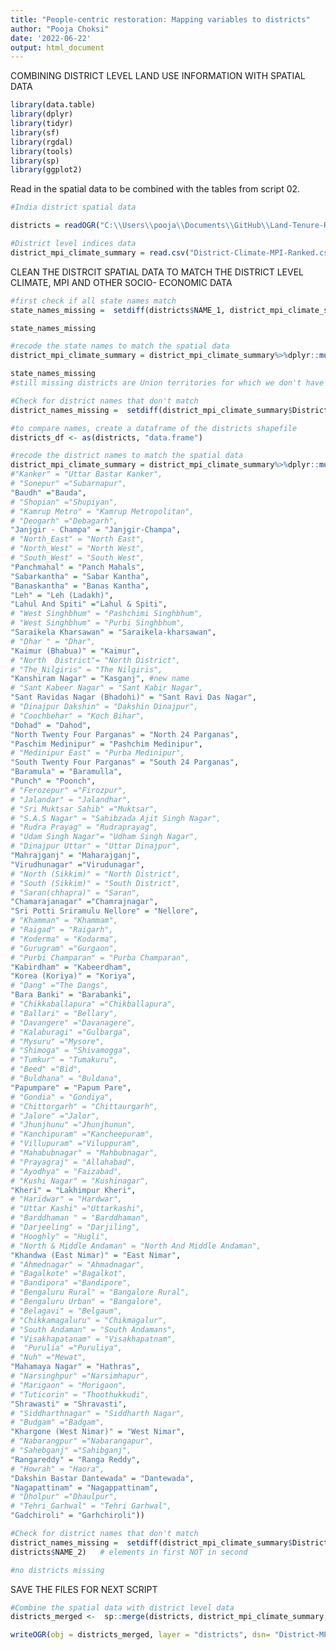 ```yaml
---
title: "People-centric restoration: Mapping variables to districts"
author: "Pooja Choksi"
date: '2022-06-22'
output: html_document
---
```


COMBINING DISTRICT LEVEL LAND USE INFORMATION WITH SPATIAL DATA

```r

library(data.table)
library(dplyr)
library(tidyr)
library(sf)
library(rgdal)
library(tools)
library(sp)
library(ggplot2)

```

Read in the spatial data to be combined with the tables from script 02.

```r

#India district spatial data

districts = readOGR("C:\\Users\\pooja\\Documents\\GitHub\\Land-Tenure-Restoration-Potential\\Land-Tenure-Restoration-Potential\\Census2011-District-Shapefiles\\IND_adm2.shp")

#District level indices data 
district_mpi_climate_summary = read.csv("District-Climate-MPI-Ranked.csv")

```

CLEAN THE DISTRCIT SPATIAL DATA TO MATCH THE DISTRICT LEVEL CLIMATE, MPI AND OTHER SOCIO- ECONOMIC DATA 

```r

#first check if all state names match 
state_names_missing =  setdiff(districts$NAME_1, district_mpi_climate_summary$State)   # elements in first NOT in second

state_names_missing

#recode the state names to match the spatial data 
district_mpi_climate_summary = district_mpi_climate_summary%>%dplyr::mutate(State = recode(State, "Jammu And Kashmir" ="Jammu and Kashmir"))

state_names_missing 
#still missing districts are Union territories for which we don't have climate vulnerability data

#Check for district names that don't match
district_names_missing =  setdiff(district_mpi_climate_summary$District_Name, districts$NAME_2)   # elements in first NOT in second

#to compare names, create a dataframe of the districts shapefile
districts_df <- as(districts, "data.frame")

#recode the district names to match the spatial data 
district_mpi_climate_summary = district_mpi_climate_summary%>%dplyr::mutate(District_Name = recode(District_Name, 
#"Kanker" = "Uttar Bastar Kanker",
# "Sonepur" ="Subarnapur",
"Baudh" ="Bauda",
# "Shopian" ="Shupiyan",
# "Kamrup Metro" = "Kamrup Metropolitan",
# "Deogarh" ="Debagarh",
"Janjgir - Champa" = "Janjgir-Champa",
# "North_East" = "North East",
# "North_West" = "North West",
# "South_West" = "South West",
"Panchmahal" = "Panch Mahals",
"Sabarkantha" = "Sabar Kantha",
"Banaskantha" = "Banas Kantha",
"Leh" = "Leh (Ladakh)", 
"Lahul And Spiti" ="Lahul & Spiti",
# "West Singhbhum" = "Pashchimi Singhbhum",
# "West Singhbhum" = "Purbi Singhbhum",   
"Saraikela Kharsawan" = "Saraikela-kharsawan", 
# "Dhar " = "Dhar", 
"Kaimur (Bhabua)" = "Kaimur",
# "North  District"= "North District",
# "The_Nilgiris" = "The Nilgiris", 
"Kanshiram Nagar" = "Kasganj", #new name 
# "Sant Kabeer Nagar" = "Sant Kabir Nagar",
"Sant Ravidas Nagar (Bhadohi)" = "Sant Ravi Das Nagar",
# "Dinajpur Dakshin" = "Dakshin Dinajpur", 
# "Coochbehar" = "Koch Bihar",
"Dohad" = "Dahod",
"North Twenty Four Parganas" = "North 24 Parganas",
"Paschim Medinipur" = "Pashchim Medinipur",
# "Medinipur East" = "Purba Medinipur", 
"South Twenty Four Parganas" = "South 24 Parganas",
"Baramula" = "Baramulla",
"Punch" = "Poonch",
# "Ferozepur" ="Firozpur",
# "Jalandar" = "Jalandhar",
# "Sri Muktsar Sahib" ="Muktsar",
# "S.A.S Nagar" = "Sahibzada Ajit Singh Nagar",
# "Rudra Prayag" = "Rudraprayag",
# "Udam Singh Nagar"= "Udham Singh Nagar",
# "Dinajpur Uttar" = "Uttar Dinajpur", 
"Mahrajganj" = "Maharajganj",
"Virudhunagar" ="Virudunagar",
# "North (Sikkim)" = "North District",
# "South (Sikkim)" = "South District",
# "Saran(chhapra)" = "Saran",
"Chamarajanagar" ="Chamrajnagar",
"Sri Potti Sriramulu Nellore" = "Nellore",
# "Khamman" = "Khammam",
# "Raigad" = "Raigarh",
# "Koderma" = "Kodarma",
# "Gurugram" ="Gurgaon",
# "Purbi Champaran" = "Purba Champaran", 
"Kabirdham" = "Kabeerdham",
"Korea (Koriya)" = "Koriya",
# "Dang" ="The Dangs",
"Bara Banki" = "Barabanki",
# "Chikkaballapura" ="Chikballapura",
# "Ballari" = "Bellary",
# "Davangere" ="Davanagere",
# "Kalaburagi" ="Gulbarga",
# "Mysuru" ="Mysore",
# "Shimoga" = "Shivamogga",
# "Tumkur" = "Tumakuru",
# "Beed" ="Bid",
# "Buldhana" = "Buldana",
"Papumpare" = "Papum Pare",
# "Gondia" = "Gondiya",
# "Chittorgarh" = "Chittaurgarh",
# "Jalore" ="Jalor",
# "Jhunjhunu" ="Jhunjhunun",
# "Kanchipuram" ="Kancheepuram",
# "Villupuram" ="Viluppuram",
# "Mahabubnagar" = "Mahbubnagar",
# "Prayagraj" = "Allahabad",
# "Ayodhya" = "Faizabad",
# "Kushi Nagar" = "Kushinagar",
"Kheri" = "Lakhimpur Kheri",
# "Haridwar" = "Hardwar",
# "Uttar Kashi" ="Uttarkashi",
# "Barddhaman " = "Barddhaman",
# "Darjeeling" = "Darjiling",
# "Hooghly" = "Hugli",
# "North & Middle Andaman" = "North And Middle Andaman",
"Khandwa (East Nimar)" = "East Nimar", 
# "Ahmednagar" = "Ahmadnagar", 
# "Bagalkote" ="Bagalkot", 
# "Bandipora" ="Bandipore", 
# "Bengaluru Rural" = "Bangalore Rural",
# "Bengaluru Urban" = "Bangalore",
# "Belagavi" = "Belgaum",
# "Chikkamagaluru" = "Chikmagalur", 
# "South Andaman" = "South Andamans", 
# "Visakhapatanam" = "Visakhapatnam",
#  "Purulia" ="Puruliya",
# "Nuh" ="Mewat",
"Mahamaya Nagar" = "Hathras",
# "Narsinghpur" ="Narsimhapur",
# "Marigaon" = "Morigaon", 
# "Tuticorin" = "Thoothukkudi",
"Shrawasti" = "Shravasti",
# "Siddharthnagar" = "Siddharth Nagar",
# "Budgam" ="Badgam", 
"Khargone (West Nimar)" = "West Nimar", 
# "Nabarangpur" ="Nabarangapur",
# "Sahebganj" ="Sahibganj",
"Rangareddy" = "Ranga Reddy",
# "Howrah" = "Haora",
"Dakshin Bastar Dantewada" = "Dantewada",
"Nagapattinam" = "Nagappattinam",
# "Dholpur" ="Dhaulpur",
# "Tehri_Garhwal" = "Tehri Garhwal",
"Gadchiroli" = "Garhchiroli"))

#Check for district names that don't match
district_names_missing =  setdiff(district_mpi_climate_summary$District_Name,
districts$NAME_2)   # elements in first NOT in second

#no districts missing

```

SAVE THE FILES FOR NEXT SCRIPT

```r

#Combine the spatial data with district level data
districts_merged <-  sp::merge(districts, district_mpi_climate_summary, by.x = c("NAME_2", "NAME_1"),by.y = c("District_Name", "State"),duplicateGeoms = T)

writeOGR(obj = districts_merged, layer = "districts", dsn= "District-MPI-Climate-Pop-Merged-V3.shp", driver = "ESRI Shapefile")

```

